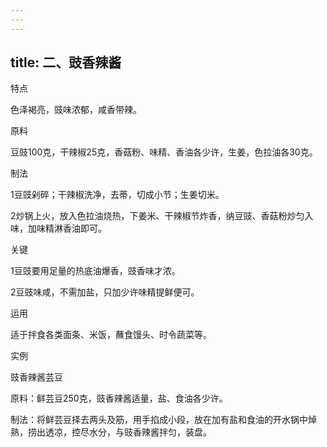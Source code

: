 ```yaml
---
---
---
```

title: 二、豉香辣酱
---






特点

色泽褐亮，豉味浓郁，咸香带辣。

原料

豆豉100克，干辣椒25克，香菇粉、味精、香油各少许，生姜，色拉油各30克。

制法

1豆豉剁碎；干辣椒洗净，去蒂，切成小节；生姜切米。

2炒锅上火，放入色拉油烧热，下姜米、干辣椒节炸香，纳豆豉、香菇粉炒匀入味，加味精淋香油即可。



关键

1豆豉要用足量的热底油爆香，豉香味才浓。

2豆豉味咸，不需加盐，只加少许味精提鲜便可。

运用

适于拌食各类面条、米饭，蘸食馒头、时令蔬菜等。

实例

豉香辣酱芸豆

原料：鲜芸豆250克，豉香辣酱适量，盐、食油各少许。

制法：将鲜芸豆择去两头及筋，用手掐成小段，放在加有盐和食油的开水锅中焯熟，捞出透凉，控尽水分，与豉香辣酱拌匀，装盘。